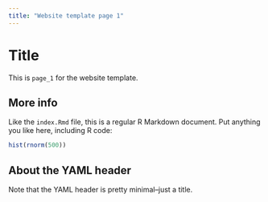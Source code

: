 ```yaml
---
title: "Website template page 1"
---
```


# Title

This is `page_1` for the website template.

## More info

Like the `index.Rmd` file, this is a regular R Markdown document.
Put anything you like here, including R code:

```r
hist(rnorm(500))
```

## About the YAML header

Note that the YAML header is pretty minimal--just a title.
